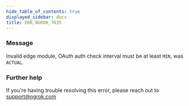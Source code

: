 ```yaml
---
hide_table_of_contents: true
displayed_sidebar: docs
title: ERR_NGROK_7035
---
```


### Message

Invalid edge module, OAuth auth check interval must be at least `MIN`, was `ACTUAL`.

<ErrorDetails />

### Further help

If you're having trouble resolving this error, please reach out to [support@ngrok.com](mailto:support@ngrok.com?subject=Help%20with%20ERR_NGROK_7035)
